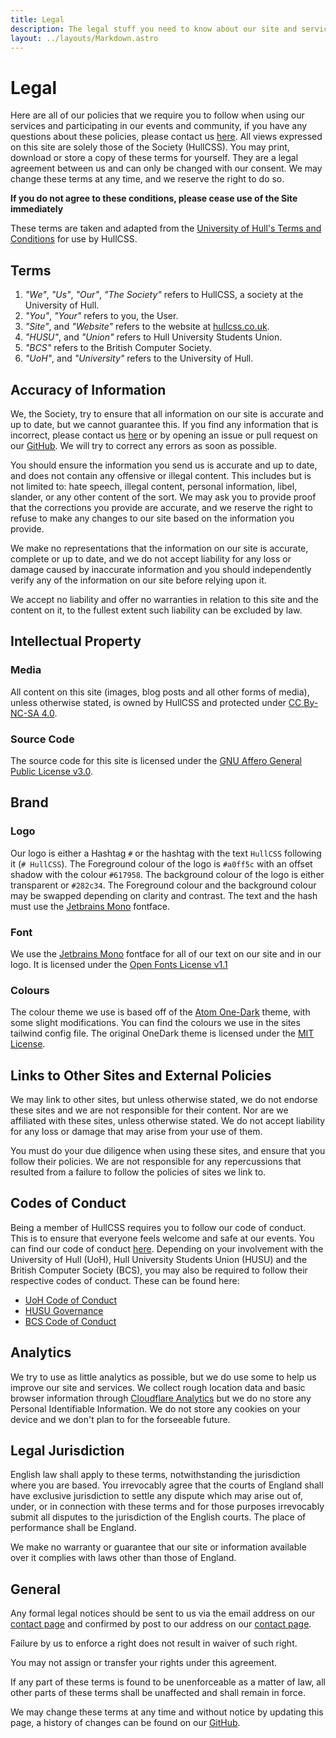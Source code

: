 ```yaml
---
title: Legal
description: The legal stuff you need to know about our site and services. By using our site and services, you agree to these terms.
layout: ../layouts/Markdown.astro
---
```


# Legal

Here are all of our policies that we require you to follow when using our services and participating in our events and community,
if you have any questions about these policies, please contact us [here](/#contact).
All views expressed on this site are solely those of the Society (HullCSS).
You may print, download or store a copy of these terms for yourself. They are a legal agreement between us and can only be changed with our consent.
We may change these terms at any time, and we reserve the right to do so.

**If you do not agree to these conditions, please cease use of the Site immediately**

These terms are taken and adapted from the [University of Hull's Terms and Conditions](https://www.hull.ac.uk/Legal/Terms-and-conditions) for use by HullCSS.

## Terms

1. *"We"*, *"Us"*, *"Our"*, *"The Society"* refers to HullCSS, a society at the University of Hull.
2. *"You"*, *"Your"* refers to you, the User.
3. *"Site"*, and *"Website"* refers to the website at [hullcss.co.uk](https://hullcss.co.uk).
4. *"HUSU"*, and *"Union"* refers to Hull University Students Union.
5. *"BCS"* refers to the British Computer Society.
6. *"UoH"*, and *"University"* refers to the University of Hull.

## Accuracy of Information

We, the Society, try to ensure that all information on our site is accurate and up to date, but we cannot guarantee this.
If you find any information that is incorrect, please contact us [here](/#contact) or by opening an issue or pull request on our [GitHub](/links/github).
We will try to correct any errors as soon as possible.

You should ensure the information you send us is accurate and up to date, and does not contain any offensive or illegal content.
This includes but is not limited to: hate speech, illegal content, personal information, libel, slander, or any other content of the sort.
We may ask you to provide proof that the corrections you provide are accurate, and we reserve the right to refuse to make any changes to our site based on the information you provide.

We make no representations that the information on our site is accurate, complete or up to date, and we do not accept liability for any loss or damage caused by inaccurate information
and you should independently verify any of the information on our site before relying upon it.

We accept no liability and offer no warranties in relation to this site and the content on it, to the fullest extent such liability can be excluded by law.

## Intellectual Property

### Media

All content on this site (images, blog posts and all other forms of media), unless otherwise stated, is owned by HullCSS and protected under [CC By-NC-SA 4.0](https://creativecommons.org/licenses/by-nc-sa/4.0/).

### Source Code

The source code for this site is licensed under the [GNU Affero General Public License v3.0](https://www.gnu.org/licenses/agpl-3.0.html).

## Brand

### Logo

Our logo is either a Hashtag `#` or the hashtag with the text `HullCSS` following it (`# HullCSS`).
The Foreground colour of the logo is `#a0ff5c` with an offset shadow with the colour `#617958`.
The background colour of the logo is either transparent or `#282c34`.
The Foreground colour and the background colour may be swapped depending on clarity and contrast.
The text and the hash must use the [Jetbrains Mono](https://github.com/JetBrains/JetBrainsMono) fontface.

### Font

We use the [Jetbrains Mono](https://github.com/JetBrains/JetBrainsMono) fontface for all of our text on our site and in our logo.
It is licensed under the [Open Fonts License v1.1](https://github.com/JetBrains/JetBrainsMono/blob/master/OFL.txt)

### Colours

The colour theme we use is based off of the [Atom One-Dark](https://github.com/atom/one-dark-ui) theme, with some slight modifications.
You can find the colours we use in the sites tailwind config file.
The original OneDark theme is licensed under the [MIT License](https://github.com/atom/one-dark-ui/blob/master/LICENSE.md).

## Links to Other Sites and External Policies

We may link to other sites, but unless otherwise stated, we do not endorse these sites and we are not responsible for their content.
Nor are we affiliated with these sites, unless otherwise stated.
We do not accept liability for any loss or damage that may arise from your use of them.

You must do your due diligence when using these sites, and ensure that you follow their policies.
We are not responsible for any repercussions that resulted from a failure to follow the policies of sites we link to.

## Codes of Conduct

Being a member of HullCSS requires you to follow our code of conduct. This is to ensure that everyone feels welcome and safe at our events.
You can find our code of conduct [here](https://github.com/hullcss/conduct).
Depending on your involvement with the University of Hull (UoH), Hull University Students Union (HUSU) and the British Computer Society (BCS), you may also be required to follow their respective codes of conduct.
These can be found here:

- [UoH Code of Conduct](https://www.hull.ac.uk/Choose-Hull/Study-at-Hull/Student-life/Student-Handbook/Code-of-conduct)
- [HUSU Governance](https://hulluniunion.com/governance)
- [BCS Code of Conduct](https://www.bcs.org/membership/become-a-member/bcs-code-of-conduct/)

## Analytics

We try to use as little analytics as possible, but we do use some to help us improve our site and services.
We collect rough location data and basic browser information through [Cloudflare Analytics](https://www.cloudflare.com/web-analytics/) but we do no store any Personal Identifiable Information.
We do not store any cookies on your device and we don't plan to for the forseeable future.

## Legal Jurisdiction

English law shall apply to these terms, notwithstanding the jurisdiction where you are based.
You irrevocably agree that the courts of England shall have exclusive jurisdiction to settle any dispute which may arise out of, under, or in connection with these terms and for those purposes irrevocably submit all disputes to the jurisdiction of the English courts.
The place of performance shall be England.

We make no warranty or guarantee that our site or information available over it complies with laws other than those of England.

## General

Any formal legal notices should be sent to us via the email address on our [contact page](/#contact) and confirmed by post to our address on our [contact page](/#contact).

Failure by us to enforce a right does not result in waiver of such right.

You may not assign or transfer your rights under this agreement.

If any part of these terms is found to be unenforceable as a matter of law, all other parts of these terms shall be unaffected and shall remain in force.

We may change these terms at any time and without notice by updating this page, a history of changes can be found on our [GitHub](/links/github).

